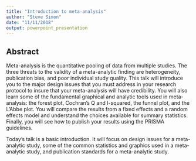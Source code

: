 ```yaml
---
title: "Introduction to meta-analysis"
author: "Steve Simon"
date: "11/11/2018"
output: powerpoint_presentation
---
```


## Abstract

Meta-analysis is the quantitative pooling of data from multiple studies. The three threats to the validity of a meta-analytic finding are heterogeneity, publication bias, and poor individual study quality. This talk will introduce you to the major design issues that you must address in your research protocol to insure that your meta-analysis will have credibility. You will also learn some of the fundamental graphical and analytic tools used in meta-analysis: the forest plot, Cochran’s Q and I-squared, the funnel plot, and the L’Abbe plot. You will compare the results from a fixed effects and a random effects model and understand the choices available for summary statistics. Finally, you will see how to publish your results using the PRISMA guidelines.

<div class="notes">

Today's talk is a basic introduction. It will focus on design issues for a meta-analytic study, some of the common statistics and graphics used in a meta-analytic study, and publication standards for a meta-analytic study.

</div>